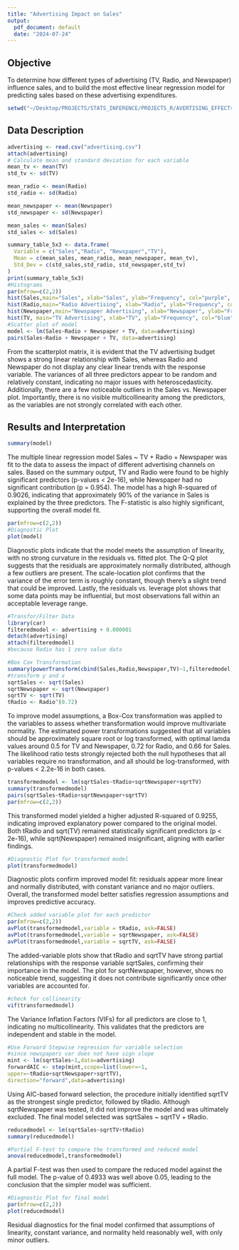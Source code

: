```yaml
---
title: "Advertising Impact on Sales"
output:
  pdf_document: default
  date: "2024-07-24"
---
```


## Objective

To determine how different types of advertising (TV, Radio, and Newspaper) influence sales, and to build the most effective linear regression model for predicting sales based on these advertising expenditures.​

````r
setwd("~/Desktop/PROJECTS/STATS_INFERENCE/PROJECTS_R/AVERTISING_EFFECTs")
````

## Data Description
```r
advertising <- read.csv("advertising.csv")
attach(advertising)
# Calculate mean and standard deviation for each variable
mean_tv <- mean(TV)
std_tv <- sd(TV)

mean_radio <- mean(Radio)
std_radio <- sd(Radio)

mean_newspaper <- mean(Newspaper)
std_newspaper <- sd(Newspaper)

mean_sales <- mean(Sales)
std_sales <- sd(Sales)

summary_table_5x3 <- data.frame(
  Variable = c("Sales","Radio", "Newspaper","TV"),
  Mean = c(mean_sales, mean_radio, mean_newspaper, mean_tv),
  Std_Dev = c(std_sales,std_radio, std_newspaper,std_tv)
)
print(summary_table_5x3)
#Histograms
par(mfrow=c(2,2))
hist(Sales,main="Sales", xlab="Sales", ylab="Frequency", col="purple", border="black",breaks=20,ylim=c(0,30))
hist(Radio,main="Radio Advertising", xlab="Radio", ylab="Frequency", col="green", border="black",breaks=20,ylim=c(0,15))
hist(Newspaper,main="Newspaper Advertising", xlab="Newspaper", ylab="Frequency", col="red", border="black", breaks=20,ylim=c(0,30))
hist(TV, main="TV Advertising", xlab="TV", ylab="Frequency", col="blue", border="black",breaks=20, ylim=c(0,25))
#Scatter plot of model
model <- lm(Sales~Radio + Newspaper + TV, data=advertising)
pairs(Sales~Radio + Newspaper + TV, data=advertising)
```

From the scatterplot matrix, it is evident that the TV advertising budget shows a strong linear relationship with Sales, whereas Radio and Newspaper do not display any clear linear trends with the response variable. The variances of all three predictors appear to be random and relatively constant, indicating no major issues with heteroscedasticity. Additionally, there are a few noticeable outliers in the Sales vs. Newspaper plot. Importantly, there is no visible multicollinearity among the predictors, as the variables are not strongly correlated with each other.


## Results and Interpretation
```r
summary(model)
```

The multiple linear regression model Sales ~ TV + Radio + Newspaper was fit to the data to assess the impact of different advertising channels on sales. Based on the summary output, TV and Radio were found to be highly significant predictors (p-values < 2e-16), while Newspaper had no significant contribution (p = 0.954). The model has a high R-squared of 0.9026, indicating that approximately 90% of the variance in Sales is explained by the three predictors. The F-statistic is also highly significant, supporting the overall model fit.

```r
par(mfrow=c(2,2))
#Diagnostic Plot
plot(model)
```

Diagnostic plots indicate that the model meets the assumption of linearity, with no strong curvature in the residuals vs. fitted plot. The Q-Q plot suggests that the residuals are approximately normally distributed, although a few outliers are present. The scale-location plot confirms that the variance of the error term is roughly constant, though there's a slight trend that could be improved. Lastly, the residuals vs. leverage plot shows that some data points may be influential, but most observations fall within an acceptable leverage range.

```r
#Transfor/Filter Data
library(car)
filteredmodel <- advertising + 0.000001
detach(advertising)
attach(filteredmodel)
#because Radio has 1 zero value data
```

```r
#Box Cox Transformation
summary(powerTransform(cbind(Sales,Radio,Newspaper,TV)~1,filteredmodel))
#transform y and x
sqrtSales <- sqrt(Sales)
sqrtNewspaper <- sqrt(Newspaper)
sqrtTV <- sqrt(TV)
tRadio <- Radio^(0.72)
```

To improve model assumptions, a Box-Cox transformation was applied to the variables to assess whether transformation would improve multivariate normality. The estimated power transformations suggested that all variables should be approximately square root or log transformed, with optimal lamda values around 0.5 for TV and Newspaper, 0.72 for Radio, and 0.66 for Sales. The likelihood ratio tests strongly rejected both the null hypotheses that all variables require no transformation, and all should be log-transformed, with p-values < 2.2e-16 in both cases.

```r
transformedmodel <- lm(sqrtSales~tRadio+sqrtNewspaper+sqrtTV)
summary(transformedmodel)
pairs(sqrtSales~tRadio+sqrtNewspaper+sqrtTV)
par(mfrow=c(2,2))
```

This transformed model yielded a higher adjusted R-squared of 0.9255, indicating improved explanatory power compared to the original model. Both tRadio and sqrt(TV) remained statistically significant predictors (p < 2e-16), while sqrt(Newspaper) remained insignificant, aligning with earlier findings.

```r
#Diagnostic Plot for transformed model
plot(transformedmodel)
```

Diagnostic plots confirm improved model fit: residuals appear more linear and normally distributed, with constant variance and no major outliers. Overall, the transformed model better satisfies regression assumptions and improves predictive accuracy.

```r
#Check added variable plot for each predictor
par(mfrow=c(2,2))
avPlot(transformedmodel,variable = tRadio, ask=FALSE)
avPlot(transformedmodel,variable = sqrtNewspaper, ask=FALSE)
avPlot(transformedmodel,variable = sqrtTV, ask=FALSE)
```

The added-variable plots show that tRadio and sqrtTV have strong partial relationships with the response variable sqrtSales, confirming their importance in the model. The plot for sqrtNewspaper, however, shows no noticeable trend, suggesting it does not contribute significantly once other variables are accounted for.

```r
#check for collinearity
vif(transformedmodel)
```

The Variance Inflation Factors (VIFs) for all predictors are close to 1, indicating no multicollinearity. This validates that the predictors are independent and stable in the model.

```r
#Use Forward Stepwise regression for variable selection
#since newspapers var does not have sign slope
mint <- lm(sqrtSales~1,data=advertising)
forwardAIC <- step(mint,scope=list(lower=~1,
upper=~tRadio+sqrtNewspaper+sqrtTV),
direction="forward",data=advertising)
```

Using AIC-based forward selection, the procedure initially identified sqrtTV as the strongest single predictor, followed by tRadio. Although sqrtNewspaper was tested, it did not improve the model and was ultimately excluded. The final model selected was sqrtSales ~ sqrtTV + tRadio.


```r
reducedmodel <- lm(sqrtSales~sqrtTV+tRadio)
summary(reducedmodel)
```


```r
#Partial F-test to compare the transformed and reduced model
anova(reducedmodel,transformedmodel)
```

A partial F-test was then used to compare the reduced model against the full model. The p-value of 0.4933 was well above 0.05, leading to the conclusion that the simpler model was sufficient. 

```r
#Diagnostic Plot for final model
par(mfrow=c(2,2))
plot(reducedmodel)
```

Residual diagnostics for the final model confirmed that assumptions of linearity, constant variance, and normality held reasonably well, with only minor outliers.
